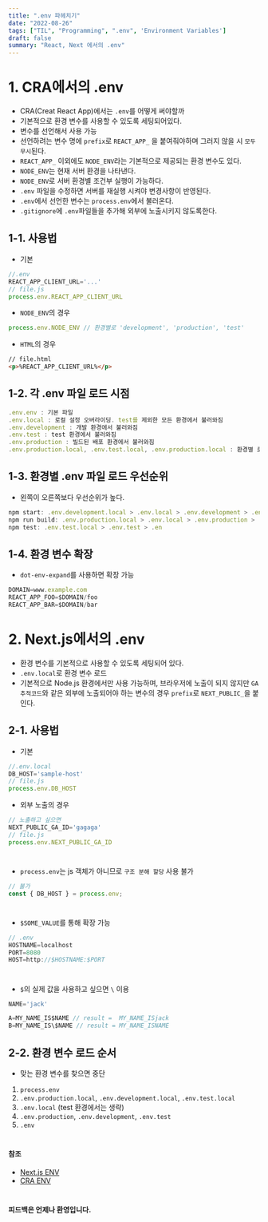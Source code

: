 ```yaml
---
title: ".env 파헤치기"
date: "2022-08-26"
tags: ["TIL", "Programming", ".env", 'Environment Variables']
draft: false
summary: "React, Next 에서의 .env"
---
```

# 1. CRA에서의 .env
- CRA(Creat React App)에서는 `.env`를 어떻게 써야할까
- 기본적으로 환경 변수를 사용할 수 있도록 세팅되어있다.
- 변수를 선언해서 사용 가능
- 선언하려는 변수 명에 `prefix`로  `REACT_APP_` 을 붙여줘야하며 그러지 않을 시 `모두 무시`된다.
- `REACT_APP_` 이외에도 `NODE_ENV`라는 기본적으로 제공되는 환경 변수도 있다.
- `NODE_ENV`는 현재 서버 환경을 나타낸다.
- `NODE_ENV`로 서버 환경별 조건부 실행이 가능하다.
- `.env` 파일을 수정하면 서버를 재실행 시켜야 변경사항이 반영된다.
- `.env`에서 선언한 변수는 `process.env`에서 불러온다.
- `.gitignore`에 `.env`파일들을 추가해 외부에 노출시키지 않도록한다.

## 1-1. 사용법

- 기본
```jsx
//.env
REACT_APP_CLIENT_URL='...'
// file.js
process.env.REACT_APP_CLIENT_URL
```
- `NODE_ENV`의 경우
```jsx
process.env.NODE_ENV // 환경별로 'development', 'production', 'test'
```
- `HTML`의 경우
```html
// file.html
<p>%REACT_APP_CLIENT_URL%</p>
```

## 1-2. 각 .env 파일 로드 시점

```jsx
.env.env : 기본 파일
.env.local : 로컬 설정 오버라이딩. test를 제외한 모든 환경에서 불러와짐
.env.development : 개발 환경에서 불러와짐
.env.test : test 환경에서 불러와짐
.env.production : 빌드된 배포 환경에서 불러와짐
.env.production.local, .env.test.local, .env.production.local : 환경별 로컬 설정 오버라이딩
```

## 1-3. 환경별 .env 파일 로드 우선순위
- 왼쪽이 오른쪽보다 우선순위가 높다.

```jsx
npm start: .env.development.local > .env.local > .env.development > .env
npm run build: .env.production.local > .env.local > .env.production > .env
npm test: .env.test.local > .env.test > .en
```

## 1-4. 환경 변수 확장
- `dot-env-expand`를 사용하면 확장 가능

```jsx
DOMAIN=www.example.com
REACT_APP_FOO=$DOMAIN/foo
REACT_APP_BAR=$DOMAIN/bar
```

#

# 2. Next.js에서의 .env

- 환경 변수를 기본적으로 사용할 수 있도록 세팅되어 있다.
- `.env.local`로 환경 변수 로드
- 기본적으로 Node.js 환경에서만 사용 가능하며, 브라우저에 노출이 되지 않지만 `GA 추적코드`와 같은 외부에 노출되어야 하는 변수의 경우 `prefix`로 `NEXT_PUBLIC_`을 붙인다.

## 2-1. 사용법
- 기본
```jsx
//.env.local
DB_HOST='sample-host'
// file.js
process.env.DB_HOST
```
- 외부 노출의 경우
```jsx
// 노출하고 싶으면
NEXT_PUBLIC_GA_ID='gagaga'
// file.js
process.env.NEXT_PUBLIC_GA_ID
```

#

- `process.env`는 js 객체가 아니므로 `구조 분해 할당` 사용 불가

```jsx
// 불가
const { DB_HOST } = process.env;
```

#

- `$SOME_VALUE`를 통해 확장 가능
```jsx
// .env
HOSTNAME=localhost
PORT=8080
HOST=http://$HOSTNAME:$PORT
```

#

- `$`의 실제 값을 사용하고 싶으면 `\` 이용
```jsx
NAME='jack'

A=MY_NAME_IS$NAME // result =  MY_NAME_ISjack
B=MY_NAME_IS\$NAME // result = MY_NAME_ISNAME
```

## 2-2. 환경 변수 로드 순서
- 맞는 환경 변수를 찾으면 중단
1. `process.env`
2. `.env.production.local`, `.env.development.local`, `.env.test.local`
3. `.env.local` (test 환경에서는 생략)
4. `.env.production`, `.env.development`, `.env.test`
5. `.env`

#

#### 참조
- [Next.js ENV](https://nextjs.org/docs/basic-features/environment-variables#loading-environment-variables)
- [CRA ENV](https://create-react-app.dev/docs/adding-custom-environment-variables/#what-other-env-files-can-be-used)

#

#### 피드백은 언제나 환영입니다.
